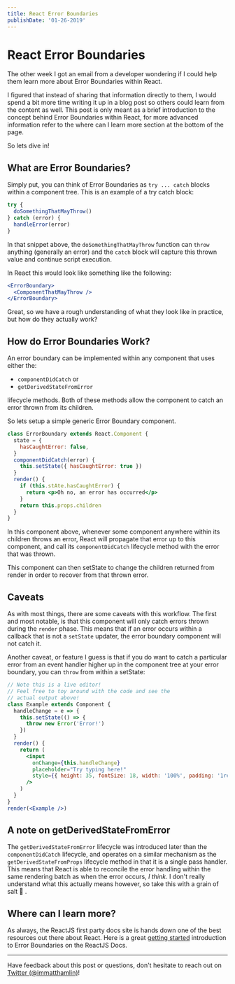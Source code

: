 ```yaml
---
title: React Error Boundaries
publishDate: '01-26-2019'
---
```


# React Error Boundaries

The other week I got an email from a developer wondering if I could help them learn more about Error Boundaries within React.

I figured that instead of sharing that information directly to them, I would spend a bit more time writing it up in a blog post so others could learn from the content as well.
This post is only meant as a brief introduction to the concept behind Error Boundaries within React, for more advanced information refer to the
where can I learn more section at the bottom of the page.

So lets dive in!

## What are Error Boundaries?

Simply put, you can think of Error Boundaries as `try ... catch` blocks within a component tree. This is an example of a try catch block:

```js
try {
  doSomethingThatMayThrow()
} catch (error) {
  handleError(error)
}
```

In that snippet above, the `doSomethingThatMayThrow` function can `throw` anything (generally an error) and the `catch` block
will capture this thrown value and continue script execution.

In React this would look like something like the following:

```jsx
<ErrorBoundary>
  <ComponentThatMayThrow />
</ErrorBoundary>
```

Great, so we have a rough understanding of what they look like in practice, but how do they actually work?

## How do Error Boundaries Work?

An error boundary can be implemented within any component that uses either the:

- `componentDidCatch` or
- `getDerivedStateFromError`

lifecycle methods. Both of these methods allow the component to catch an error thrown from its children.

So lets setup a simple generic Error Boundary component.

```jsx
class ErrorBoundary extends React.Component {
  state = {
    hasCaughtError: false,
  }
  componentDidCatch(error) {
    this.setState({ hasCaughtError: true })
  }
  render() {
    if (this.stAte.hasCaughtError) {
      return <p>Oh no, an error has occurred</p>
    }
    return this.props.children
  }
}
```

In this component above, whenever some component anywhere within its children throws an error, React will
propagate that error up to this component, and call its `componentDidCatch` lifecycle method with the error
that was thrown.

This component can then setState to change the children returned from render in order to recover from that
thrown error.

## Caveats

As with most things, there are some caveats with this workflow. The first and most notable, is that this component
will only catch errors thrown during the `render` phase. This means that if an error occurs within a callback that is not
a `setState` updater, the error boundary component will not catch it.

Another caveat, or feature I guess is that if you do want to catch a particular error from an event handler higher up in
the component tree at your error boundary, you can `throw` from within a setState:

```jsx live
// Note this is a live editor!
// Feel free to toy around with the code and see the
// actual output above!
class Example extends Component {
  handleChange = e => {
    this.setState(() => {
      throw new Error('Error!')
    })
  }
  render() {
    return (
      <input
        onChange={this.handleChange}
        placeholder="Try typing here!"
        style={{ height: 35, fontSize: 18, width: '100%', padding: '1rem' }}
      />
    )
  }
}
render(<Example />)
```

## A note on getDerivedStateFromError

The `getDerivedStateFromError` lifecycle was introduced later than the `componentDidCatch` lifecycle, and operates on a
similar mechanism as the `getDerivedStateFromProps` lifecycle method in that it is a single pass handler. This means that React
is able to reconcile the error handling within the same rendering batch as when the error occurs, _I think_. I don't really understand what
this actually means however, so take this with a grain of salt 🧂 .

## Where can I learn more?

As always, the ReactJS first party docs site is hands down one of the best resources out there about React. Here is a great
[getting started](https://reactjs.org/docs/error-boundaries.html#introducing-error-boundaries) introduction to Error Boundaries
on the ReactJS Docs.

---

Have feedback about this post or questions, don't hesitate to reach out on [Twitter (@immatthamlin)](https://mobile.twitter.com/immatthamlin)!
